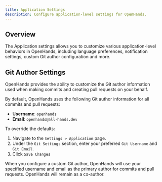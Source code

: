 ```yaml
---
title: Application Settings
description: Configure application-level settings for OpenHands.
---
```


## Overview

The Application settings allows you to customize various application-level behaviors in OpenHands, including
language preferences, notification settings, custom Git author configuration and more.

## Git Author Settings

OpenHands provides the ability to customize the Git author information used when making commits and creating
pull requests on your behalf.

By default, OpenHands uses the following Git author information for all commits and pull requests:

- **Username**: `openhands`
- **Email**: `openhands@all-hands.dev`

To override the defaults:

1. Navigate to the `Settings > Application` page.
2. Under the `Git Settings` section, enter your preferred `Git Username` and `Git Email`.
3. Click `Save Changes`

<Note>
  When you configure a custom Git author, OpenHands will use your specified username and email as the primary author
  for commits and pull requests. OpenHands will remain as a co-author.
</Note>